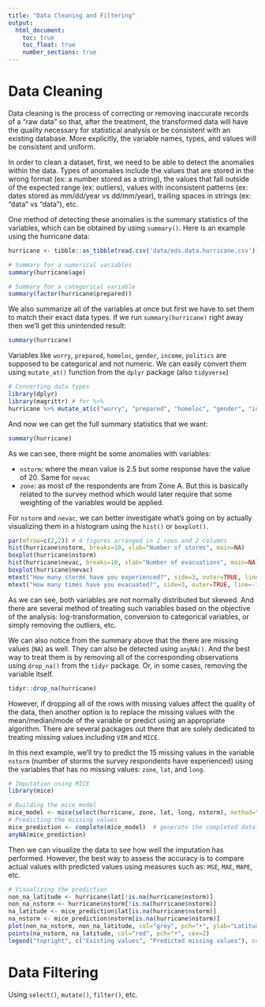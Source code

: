 ```yaml
---
title: "Data Cleaning and Filtering"
output:
  html_document:
    toc: true
    toc_float: true
    number_sections: true
---
```


# Data Cleaning

Data cleaning is the process of correcting or removing inaccurate records of a "raw data" so that, after the treatment, the transformed data will have the quality necessary for statistical analysis or be consistent with an existing database. More explicitly, the variable names, types, and values will be consistent and uniform.

In order to clean a dataset, first, we need to be able to detect the anomalies within the data. Types of anomalies include the values that are stored in the wrong format (ex: a number stored as a string), the values that fall outside of the expected range (ex: outliers), values with inconsistent patterns (ex: dates stored as mm/dd/year vs dd/mm/year), trailing spaces in strings (ex: "data" vs "data "), etc.

One method of detecting these anomalies is the summary statistics of the variables, which can be obtained by using `summary()`. Here is an example using the hurricane data:

```r
hurricane <- tibble::as_tibble(read.csv('data/eds.data.hurricane.csv'))
```


```r
# Summary for a numerical variables
summary(hurricane$age)
```

```r
# Summary for a categorical variable
summary(factor(hurricane$prepared))
```

We also summarize all of the variables at once but first we have to set them to match their exact data types. If we run `summary(hurricane)` right away then we'll get this unintended result:

```r
summary(hurricane)
```

Variables like `worry`, `prepared`, `homeloc`, `gender`, `income`, `politics` are supposed to be categorical and not numeric. We can easily convert them using `mutate_at()` function from the `dplyr` package (also `tidyverse`)

```r
# Converting data types
library(dplyr)
library(magrittr) # for %>%
hurricane %>% mutate_at(c("worry", "prepared", "homeloc", "gender", "income", "politics"), as.factor)
```

And now we can get the full summary statistics that we want:

```r
summary(hurricane)
```

As we can see, there might be some anomalies with variables:

* `nstorm`: where the mean value is 2.5 but some response have the value of 20. Same for `nevac`
* `zone`: as most of the respondents are from Zone A. But this is basically related to the survey method which would later require that some weighting of the variables would be applied.


For `nstorm` and `nevac`, we can better investigate what's going on by actually visualizing them in a histogram using the `hist()` or `boxplot()`.

```r
par(mfrow=c(2,2)) # 4 figures arranged in 2 rows and 2 columns
hist(hurricane$nstorm, breaks=10, xlab="Number of storms", main=NA)
boxplot(hurricane$nstorm)
hist(hurricane$nevac, breaks=10, xlab="Number of evacuations", main=NA)
boxplot(hurricane$nevac)
mtext("How many storms have you experienced?", side=3, outer=TRUE, line=-2)
mtext("How many times have you evacuated?", side=3, outer=TRUE, line=-16)
```

As we can see, both variables are not normally distributed but skewed. And there are several method of treating such variables based on the objective of the analysis: log-transformation, conversion to categorical variables, or simply removing the outliers, etc.

We can also notice from the summary above that the there are missing values (`NA`) as well. They can also be detected using `anyNA()`. And the best way to treat them is by removing all of the corresponding observations using `drop_na()` from the `tidyr` package. Or, in some cases, removing the variable itself.

```r
tidyr::drop_na(hurricane)
```

However, if dropping all of the rows with missing values affect the quality of the data, then another option is to replace the missing values with the mean/median/mode of the variable or predict using an appropriate algorithm. There are several packages out there that are solely dedicated to treating missing values including `VIM` and `MICE`.

In this next example, we'll try to predict the 15 missing values in the variable `nstorm` (number of storms the survey respondents have experienced) using the variables that has no missing values: `zone`, `lat`, and `long`.

```r
# Imputation using MICE
library(mice)

# Building the mice model
mice_model <- mice(select(hurricane, zone, lat, long, nstorm), method="rf") # select() is from the dplyr package
# Predicting the missing values
mice_prediction <- complete(mice_model)  # generate the completed data.
anyNA(mice_prediction)
```

Then we can visualize the data to see how well the imputation has performed. However, the best way to assess the accuracy is to compare actual values with predicted values using measures such as: `MSE`, `MAE`, `MAPE`, etc.

```r
# Visualizing the prediction
non_na_latitude <- hurricane$lat[!is.na(hurricane$nstorm)]
non_na_nstorm <- hurricane$nstorm[!is.na(hurricane$nstorm)]
na_latitude <- mice_prediction$lat[is.na(hurricane$nstorm)]
na_nstorm <- mice_prediction$nstorm[is.na(hurricane$nstorm)]
plot(non_na_nstorm, non_na_latitude, col="grey", pch="•", ylab="Latitude", xlab="Number of Storms Experienced")
points(na_nstorm, na_latitude, col="red", pch="•", cex=2)
legend("topright", c("Existing values", "Predicted missing values"), col=c("grey", "red"), pch="•", cex=1.5)
```

# Data Filtering

Using `select()`, `mutate()`, `filter()`, etc.


